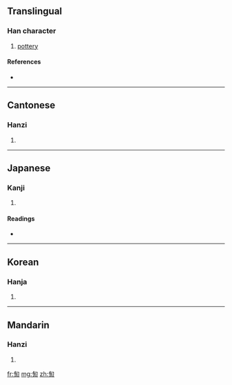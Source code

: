 ==Translingual==

===Han character===
{{Han char|rn=20|rad=勹|as=06|sn=8|four=2772<sub>0</sub>|canj=心人十山 (POJU)}}

# [[pottery]]

====References====
* {{Han ref|kx=0151.140|dkj=02524|dj=0340.190|hdz=10258.130|uh=530B|ud=21259|bh=CBD7|bd=52183}}

----

==Cantonese==

===Hanzi===
{{yue-hanzi|jyut=|y=tou4}}

# {{defn|Cantonese|sort=勹06}}

----

==Japanese==

===Kanji===
{{ja-kanji|grade=|rs=勹06}}

# {{defn|Japanese|sort=勹06}}

====Readings====
* {{ja-readings|on=[[とう]] (tō), [[よう]] (yō)|kun=[[やきもの]] (yakimono)}}

----

==Korean==

===Hanja===
{{ko-hanja|hangeul=[[도]], [[요]]|rv=do, yo|mr=to, yo}}

# {{defn|Korean|sort=勹06}}

----

==Mandarin==

===Hanzi===
{{cmn-hanzi|pin=[[táo]] ([[tao2]])|wg=t'ao<sup>2</sup>}}

# {{defn|Mandarin|sort=勹06}}

[[fr:匋]]
[[mg:匋]]
[[zh:匋]]
